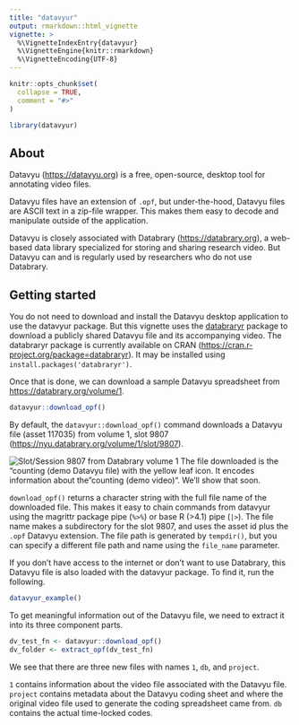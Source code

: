 ```yaml
---
title: "datavyur"
output: rmarkdown::html_vignette
vignette: >
  %\VignetteIndexEntry{datavyur}
  %\VignetteEngine{knitr::rmarkdown}
  %\VignetteEncoding{UTF-8}
---
```


```r
knitr::opts_chunk$set(
  collapse = TRUE,
  comment = "#>"
)
```

```r
library(datavyur)
```

## About

Datavyu (<https://datavyu.org>) is a free, open-source, desktop tool for annotating video files.

Datavyu files have an extension of `.opf`, but under-the-hood, Datavyu files are ASCII text in a zip-file wrapper.
This makes them easy to decode and manipulate outside of the application.

Datavyu is closely associated with Databrary (<https://databrary.org>), a web-based data library specialized for storing and sharing research video.
But Datavyu can and is regularly used by researchers who do not use Databrary.

## Getting started

You do not need to download and install the Datavyu desktop application to use the datavyur package.
But this vignette uses the [databraryr](https://databrary.github.io/databraryr) package to download a publicly shared Datavyu file and its accompanying video.
The databraryr package is currently available on CRAN (<https://cran.r-project.org/package=databraryr>).
It may be installed using `install.packages('databraryr')`.

Once that is done, we can download a sample Datavyu spreadsheet from <https://databrary.org/volume/1>.

```r
datavyur::download_opf()
```

By default, the `datavyur::download_opf()` command downloads a Datavyu file (asset 117035) from volume 1, slot 9807 (<https://nyu.databrary.org/volume/1/slot/9807>).

![Slot/Session 9807 from Databrary volume 1](../man/figures/databrary-v1-s9807.png)
The file downloaded is the "counting (demo Datavyu file) with the yellow leaf icon.
It encodes information about the "counting (demo video)".
We'll show that soon.

`download_opf()` returns a character string with the full file name of the downloaded file.
This makes it easy to chain commands from datavyur using the magrittr package pipe (`%>%`) or base R (>4.1) pipe (`|>`).
The file name makes a subdirectory for the slot 9807, and uses the asset id plus the `.opf` Datavyu extension.
The file path is generated by `tempdir()`, but you can specify a different file path and name using the `file_name` parameter.

If you don't have access to the internet or don't want to use Databrary, this Datavyu file is also loaded with the datavyur package.
To find it, run the following.

```r
datavyur_example()
```

To get meaningful information out of the Datavyu file, we need to extract it into its three component parts.

```r
dv_test_fn <- datavyur::download_opf()
dv_folder <- extract_opf(dv_test_fn)
```

We see that there are three new files with names `1`, `db`, and `project`.

`1` contains information about the video file associated with the Datavyu file.
`project` contains metadata about the Datavyu coding sheet and where the original video file used to generate the coding spreadsheet came from.
`db` contains the actual time-locked codes.
